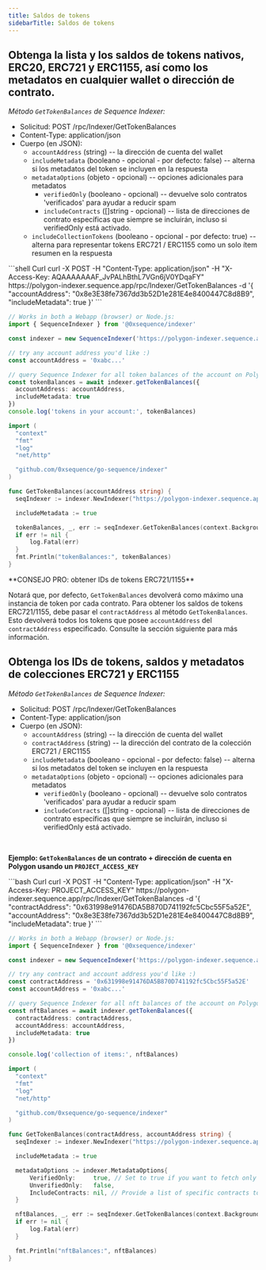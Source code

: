 ```yaml
---
title: Saldos de tokens
sidebarTitle: Saldos de tokens
---
```


## Obtenga la lista y los saldos de tokens nativos, ERC20, ERC721 y ERC1155, así como los metadatos en cualquier wallet o dirección de contrato.
_Método `GetTokenBalances` de Sequence Indexer:_
- Solicitud: POST /rpc/Indexer/GetTokenBalances
- Content-Type: application/json
- Cuerpo (en JSON):
  - `accountAddress` (string) -- la dirección de cuenta del wallet
  - `includeMetadata` (booleano - opcional - por defecto: false) -- alterna si los metadatos del token se incluyen en la respuesta
  - `metadataOptions` (objeto - opcional) -- opciones adicionales para metadatos
    - `verifiedOnly` (booleano - opcional) -- devuelve solo contratos 'verificados' para ayudar a reducir spam
    - `includeContracts` (\[]string - opcional) -- lista de direcciones de contrato específicas que siempre se incluirán, incluso si verifiedOnly está activado.
  - `includeCollectionTokens` (booleano - opcional - por defecto: true) -- alterna para representar tokens ERC721 / ERC1155 como un solo ítem resumen en la respuesta

<CodeGroup>
  ```shell Curl
  curl -X POST -H "Content-Type: application/json" -H "X-Access-Key: AQAAAAAAAF_JvPALhBthL7VGn6jV0YDqaFY" https://polygon-indexer.sequence.app/rpc/Indexer/GetTokenBalances -d '{ "accountAddress": "0x8e3E38fe7367dd3b52D1e281E4e8400447C8d8B9", "includeMetadata": true }'
  ```

  ```ts Typescript
  // Works in both a Webapp (browser) or Node.js:
  import { SequenceIndexer } from '@0xsequence/indexer'

  const indexer = new SequenceIndexer('https://polygon-indexer.sequence.app', 'AQAAAAAAAF_JvPALhBthL7VGn6jV0YDqaFY')

  // try any account address you'd like :)
  const accountAddress = '0xabc...'

  // query Sequence Indexer for all token balances of the account on Polygon
  const tokenBalances = await indexer.getTokenBalances({
  	accountAddress: accountAddress,
  	includeMetadata: true
  })
  console.log('tokens in your account:', tokenBalances)
  ```

  ```go Go
  import (
  	"context"
  	"fmt"
  	"log"
  	"net/http"

  	"github.com/0xsequence/go-sequence/indexer"
  )

  func GetTokenBalances(accountAddress string) {
  	seqIndexer := indexer.NewIndexer("https://polygon-indexer.sequence.app", "AQAAAAAAAF_JvPALhBthL7VGn6jV0YDqaFY")

  	includeMetadata := true

  	tokenBalances, _, err := seqIndexer.GetTokenBalances(context.Background(), &accountAddress, nil, &includeMetadata, nil, nil)
  	if err != nil {
  		log.Fatal(err)
  	}
  	fmt.Println("tokenBalances:", tokenBalances)
  }
  ```
</CodeGroup>

<Note>
  **CONSEJO PRO: obtener IDs de tokens ERC721/1155**

  Notará que, por defecto, `GetTokenBalances` devolverá como máximo una instancia de token por cada contrato.
  Para obtener los saldos de tokens ERC721/1155, debe pasar el `contractAddress` al método `GetTokenBalances`.
  Esto devolverá todos los tokens que posee `accountAddress` del `contractAddress` especificado.
  Consulte la sección siguiente para más información.
</Note>

## Obtenga los IDs de tokens, saldos y metadatos de colecciones ERC721 y ERC1155
_Método `GetTokenBalances` de Sequence Indexer:_
- Solicitud: POST /rpc/Indexer/GetTokenBalances
- Content-Type: application/json
- Cuerpo (en JSON):
  - `accountAddress` (string) -- la dirección de cuenta del wallet
  - `contractAddress` (string) -- la dirección del contrato de la colección ERC721 / ERC1155
  - `includeMetadata` (booleano - opcional - por defecto: false) -- alterna si los metadatos del token se incluyen en la respuesta
  - `metadataOptions` (objeto - opcional) -- opciones adicionales para metadatos
    - `verifiedOnly` (booleano - opcional) -- devuelve solo contratos 'verificados' para ayudar a reducir spam
    - `includeContracts` (\[]string - opcional) -- lista de direcciones de contrato específicas que siempre se incluirán, incluso si verifiedOnly está activado.

<br />

**Ejemplo: `GetTokenBalances` de un contrato + dirección de cuenta en Polygon usando un `PROJECT_ACCESS_KEY`**

<CodeGroup>
  ```bash Curl
  curl -X POST -H "Content-Type: application/json" -H "X-Access-Key: PROJECT_ACCESS_KEY" https://polygon-indexer.sequence.app/rpc/Indexer/GetTokenBalances -d '{ "contractAddress": "0x631998e91476DA5B870D741192fc5Cbc55F5a52E", "accountAddress": "0x8e3E38fe7367dd3b52D1e281E4e8400447C8d8B9", "includeMetadata": true }'
  ```

  ```typescript Typescript
  // Works in both a Webapp (browser) or Node.js:
  import { SequenceIndexer } from '@0xsequence/indexer'

  const indexer = new SequenceIndexer('https://polygon-indexer.sequence.app', 'AQAAAAAAAF_JvPALhBthL7VGn6jV0YDqaFY')

  // try any contract and account address you'd like :)
  const contractAddress = '0x631998e91476DA5B870D741192fc5Cbc55F5a52E'
  const accountAddress = '0xabc...'

  // query Sequence Indexer for all nft balances of the account on Polygon
  const nftBalances = await indexer.getTokenBalances({
  	contractAddress: contractAddress,
  	accountAddress: accountAddress,
  	includeMetadata: true
  })

  console.log('collection of items:', nftBalances)
  ```

  ```go Go
  import (
  	"context"
  	"fmt"
  	"log"
  	"net/http"

  	"github.com/0xsequence/go-sequence/indexer"
  )

  func GetTokenBalances(contractAddress, accountAddress string) {
  	seqIndexer := indexer.NewIndexer("https://polygon-indexer.sequence.app", "AQAAAAAAAF_JvPALhBthL7VGn6jV0YDqaFY")

  	includeMetadata := true

  	metadataOptions := indexer.MetadataOptions{
  		VerifiedOnly:     true, // Set to true if you want to fetch only verified contracts
  		UnverifiedOnly:   false,
  		IncludeContracts: nil, // Provide a list of specific contracts to include, if any
  	}

  	nftBalances, _, err := seqIndexer.GetTokenBalances(context.Background(), &accountAddress, nil, nil, nil, &metadataOptions, nil, nil)
  	if err != nil {
  		log.Fatal(err)
  	}

  	fmt.Println("nftBalances:", nftBalances)
  }
  ```
</CodeGroup>